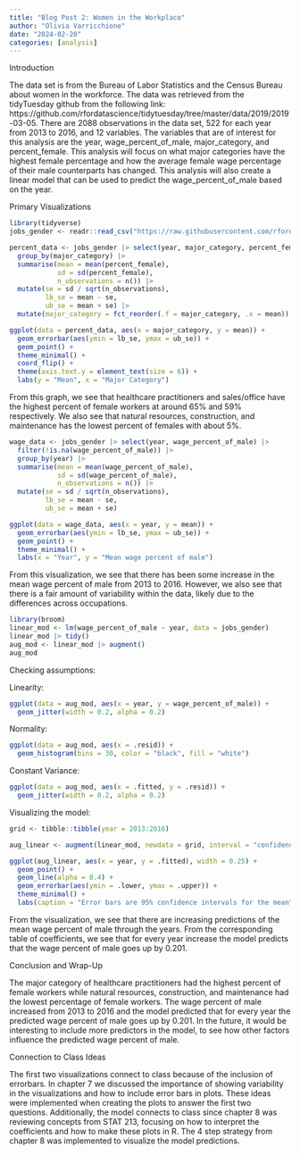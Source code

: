 ```yaml
---
title: "Blog Post 2: Women in the Workplace"
author: "Olivia Varricchione"
date: "2024-02-20"
categories: [analysis]
---
```


Introduction

The data set is from the Bureau of Labor Statistics and the Census Bureau about women in the workforce. The data was retrieved from the tidyTuesday github from the following link: https://github.com/rfordatascience/tidytuesday/tree/master/data/2019/2019-03-05. There are 2088 observations in the data set, 522 for each year from 2013 to 2016, and 12 variables. The variables that are of interest for this analysis are the year, wage_percent_of_male, major_category, and percent_female. This analysis will focus on what major categories have the highest female percentage and how the average female wage percentage of their male counterparts has changed. This analysis will also create a linear model that can be used to predict the wage_percent_of_male based on the year.

Primary Visualizations

```r
library(tidyverse)
jobs_gender <- readr::read_csv("https://raw.githubusercontent.com/rfordatascience/tidytuesday/master/data/2019/2019-03-05/jobs_gender.csv")

percent_data <- jobs_gender |> select(year, major_category, percent_female) |>
  group_by(major_category) |>
  summarise(mean = mean(percent_female),
            sd = sd(percent_female),
            n_observations = n()) |>
  mutate(se = sd / sqrt(n_observations),
         lb_se = mean - se,
         ub_se = mean + se) |>
  mutate(major_category = fct_reorder(.f = major_category, .x = mean))

ggplot(data = percent_data, aes(x = major_category, y = mean)) +
  geom_errorbar(aes(ymin = lb_se, ymax = ub_se)) +
  geom_point() +
  theme_minimal() +
  coord_flip() +
  theme(axis.text.y = element_text(size = 6)) +
  labs(y = "Mean", x = "Major Category")
```

From this graph, we see that healthcare practitioners  and sales/office have the highest percent of female workers at around 65% and 59% respectively. We also see that natural resources, construction, and maintenance has the lowest percent of females with about 5%.

```r
wage_data <- jobs_gender |> select(year, wage_percent_of_male) |>
  filter(!is.na(wage_percent_of_male)) |>
  group_by(year) |>
  summarise(mean = mean(wage_percent_of_male),
            sd = sd(wage_percent_of_male),
            n_observations = n()) |>
  mutate(se = sd / sqrt(n_observations),
         lb_se = mean - se,
         ub_se = mean + se)

ggplot(data = wage_data, aes(x = year, y = mean)) +
  geom_errorbar(aes(ymin = lb_se, ymax = ub_se)) +
  geom_point() +
  theme_minimal() +
  labs(x = "Year", y = "Mean wage percent of male")
```

From this visualization, we see that there has been some increase in the mean wage percent of male from 2013 to 2016. However, we also see that there is a fair amount of variability within the data, likely due to the differences across occupations. 

```r
library(broom)
linear_mod <- lm(wage_percent_of_male ~ year, data = jobs_gender)
linear_mod |> tidy()
aug_mod <- linear_mod |> augment()
aug_mod
```

Checking assumptions:

Linearity:

```r
ggplot(data = aug_mod, aes(x = year, y = wage_percent_of_male)) +
  geom_jitter(width = 0.2, alpha = 0.2)
```

Normality:

```r
ggplot(data = aug_mod, aes(x = .resid)) +
  geom_histogram(bins = 30, color = "black", fill = "white")
```

Constant Variance:

```r
ggplot(data = aug_mod, aes(x = .fitted, y = .resid)) +
  geom_jitter(width = 0.2, alpha = 0.2)
```

Visualizing the model:

```r
grid <- tibble::tibble(year = 2013:2016)

aug_linear <- augment(linear_mod, newdata = grid, interval = "confidence")

ggplot(aug_linear, aes(x = year, y = .fitted), width = 0.25) +
  geom_point() +
  geom_line(alpha = 0.4) +
  geom_errorbar(aes(ymin = .lower, ymax = .upper)) +
  theme_minimal() +
  labs(caption = "Error bars are 95% confidence intervals for the mean")
```

From the visualization, we see that there are increasing predictions of the mean wage percent of male through the years. From the corresponding table of coefficients, we see that for every year increase the model predicts that the wage percent of male goes up by 0.201.

Conclusion and Wrap-Up

The major category of healthcare practitioners had the highest percent of female workers while natural resources, construction, and maintenance had the lowest percentage of female workers. The wage percent of male increased from 2013 to 2016 and the model predicted that for every year the predicted wage percent of male goes up by 0.201. In the future, it would be interesting to include more predictors in the model, to see how other factors influence the predicted wage percent of male.

Connection to Class Ideas

The first two visualizations connect to class because of the inclusion of errorbars. In chapter 7 we discussed the importance of showing variability in the visualizations and how to include error bars in plots. These ideas were implemented when creating the plots to answer the first two questions. Additionally, the model connects to class since chapter 8 was reviewing concepts from STAT 213, focusing on how to interpret the coefficients and how to make these plots in R. The 4 step strategy from chapter 8 was implemented to visualize the model predictions.